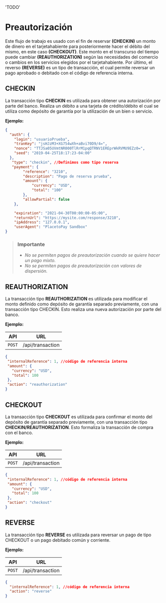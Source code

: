   'TODO'
  
# Preautorización

Este flujo de trabajo es usado con el fin de reservar **(CHECKIN)** un monto de dinero en el tarjetahabiente para posteriormente hacer el débito del mismo, en este caso **(CHECKOUT)**.
Este monto en el transcurso del tiempo puede cambiar **(REAUTHORIZATION)** según las necesidades del comercio o cambios en los servicios elegidos por el tarjetahabiente.
Por último, el reverso **(REVERSE)** es un tipo de transacción, el cual permite reversar un pago aprobado o debitado con el código de referencia interna.

## **CHECKIN**
La  transacción tipo **CHECKIN** es  utilizada  para  obtener  una  autorización por  parte  del  banco. Realiza un débito a una tarjeta de crédito/débito el cual se utiliza como depósito de garantía por la utilización de un bien o servicio.

**Ejemplo:**

```json
{
  "auth": {
    "login": "usuarioPrueba",
    "tranKey": "jsHJzM3+XG754wXh+aBvi70D9/4=",
    "nonce": "TTJSa05UVmtNR000TlRrM1pqQTRNV1EREprWkRVMU9EZz0=",
    "seed": "2019-04-25T18:17:23-04:00"
  },
   "type": "checkin", //Definimos como tipo reserva
   "payment": {
        "reference": "3210",
        "description": "Pago de reserva prueba",
        "amount": {
            "currency": "USD",
            "total": "100"
        },
        "allowPartial": false
    },

    "expiration": "2021-04-30T00:00:00-05:00",
    "returnUrl": "https://mysite.com/response/3210",
    "ipAddress": "127.0.0.1",
    "userAgent": "PlacetoPay Sandbox"
}
```


> ### Importante
>
>- *No se permiten pagos de preautorización cuando se quiere hacer un pago mixto.*
>- *No se permiten pagos de preautorización con valores de dispersión.*

## **REAUTHORIZATION**
La transacción tipo **REAUTHORIZATION** es utilizada para modificar el monto definido como depósito de garantía separado previamente, con una transacción tipo CHECKIN. Esto realiza una nueva autorización  por parte del banco.

**Ejemplo:**

API | URL
---------|----------
 `POST` | /api/transaction |

 ```json
{
  "internalReference": 1, //código de referencia interna
  "amount": {
    "currency": "USD",
    "total": 100
  },
  "action": "reauthorization"
}
```

## **CHECKOUT**
La transacción tipo **CHECKOUT** es utilizada para confirmar el monto del depósito de garantía separado previamente, con una transacción tipo **CHECKIN/REAUTHORIZATION**. Esto formaliza la transacción de compra con el banco.

**Ejemplo:**

API | URL
---------|----------
 `POST` | /api/transaction |

 ```json
{
  "internalReference": 1, //código de referencia interna
  "amount": {
    "currency": "USD",
    "total": 100
  },
  "action": "checkout"
}
```
## **REVERSE**
La transacción tipo **REVERSE** es utilizada para reversar un pago de tipo CHECKOUT o un pago debitado común y corriente.

**Ejemplo:**

API | URL
---------|----------
 `POST` | /api/transaction |

```json
{
  "internalReference": 1, //código de referencia interna
  "action": "reverse"
}

```
